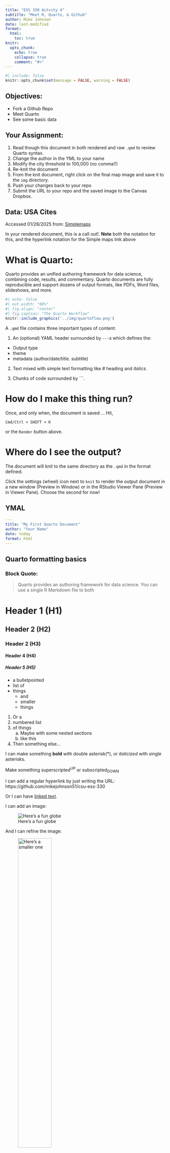 ```yaml
---
title: "ESS 330 Actvity 4"
subtitle: "Meet R, Quarto, & Github"
author: Mike Johnson
date: last-modified
format:
  html:
    toc: true
knitr:
  opts_chunk: 
    echo: true
    collapse: true
    comment: "#>"
---
```


```r
#| include: false
knitr::opts_chunk$set(message = FALSE, warning = FALSE)
```

## Objectives:

- Fork a Github Repo
- Meet Quarto 
- See some basic data

## Your Assignment:

1. Read though this document in both rendered and raw `.qmd` to review Quarto syntax.
2. Change the author in the YML to your name
2. Modify the city threshold to 100,000 (no comma!!)
3. Re-knit the document
4. From the knit document, right click on the final map image and save it to the `img` directory.
5. Push your changes back to your repo
6. Submit the URL to your repo and the saved image to the Canvas Dropbox.

## Data: USA Cites

Accessed 01/28/2025 from: [Simplemaps](https://simplemaps.com/data/us-cities)

:::{.callout-note}
In your rendered document, this is a call out!. **Note** both the notation for this, and the hyperlink notation for the Simple maps link above 
:::

# What is Quarto:

Quarto provides an unified authoring framework for data science, combining  code, results, and commentary. Quarto documents are fully reproducible and support dozens of output formats, like PDFs, Word files, slideshows, and more.

```r
#| echo: false
#| out.width: "80%"
#| fig.align: "center"
#| fig.caption: "The Quarto Workflow"
knitr::include_graphics('../img/quartoflow.png')
```

A `.qmd` file contains three important types of content:

1. An (optional) YAML header surrounded by `---`s which defines the: 
 - Output type
 - theme
 - metadata (author/date/title. subtitle)
 
2. Text mixed with simple text formatting like # heading and _italics_.

3. Chunks of code surrounded by ```.

# How do I make this thing run?

Once, and only when, the document is saved ... Hit,

`Cmd/Ctrl + SHIFT + K`

or the `Render` button above.

# Where do I see the output?

The document will knit to the same directory as the `.qmd` in the format defined.

Click the settings (wheel) icon next to `knit` to render the output document in a new window (Preview in Window) or in the RStudio Viewer Pane
(Preview in Viewer Pane). Choose the second for now!

## YMAL

```yaml
---
title: "My First Quarto Document"
author: "Your Name"
date: today
format: html
---
```
## Quarto formatting basics

### Block Quote:

> Quarto provides an authoring framework for data science. You can use a single R Markdown file to both

# Header 1 (H1)
## Header 2 (H2)
### Header 2 (H3)
#### Header 4 (H4)
##### Header 5 (H5)

- a bulletpointed
- list of 
- things
  - and
  - smaller
  - things

1. Or a 
2. numbered list
3. of things
    a. Maybe with some nested sections
    b. like this
4. Then something else...

I can make something **bold** with double asterisk(\*), or *italicized* with single asterisks. 

Make something superscripted^UP^ or subscripted~DOWN~

I can add a regular hyperlink by just writing the URL: https://github.com/mikejohnson51/csu-ess-330

Or I can have [linked text](https://github.com/mikejohnson51/csu-ess-330).

I can add an image: 

![Here's a fun globe](../img/globe-image.jpg)

And I can refine the image: 

![Here's a smaller one](../img/globe-image.jpg){width="50%"}

Or I can use knitr directly!

```r
#| echo: false
knitr::include_graphics('../img/globe-image.jpg')
```

I can also add document breaks with `*****`:

*****

# Code 

These are teasers for where we are going. If the code doesn't yet make sense that is expected!

Focus on what we are doing with Quarto and the exposure to this code and workflow will help when we get to discussing them next week.

## Snippets

All code is run is code snippets. Code snippets can be auto generated with:

`Cmd/Ctrl + Alt + I`

or by clicking "insert" and then "R"

***

In each code block, you can add cell options that affect the execution and output of executable code blocks. All options start with `#|` and can be  within comments at the top of a block. For example:

```r
#| eval: false
...
```

The following table summarizes which types of output each option **suppresses**:

|       Option      | Run code 	| Show code 	| Output 	| Plots 	| Messages 	| Warnings 	|
|:-----------------	|:--------:	|:---------:	|:------:	|:-----:	|:--------:	|:--------:	|
| eval: false      	| X        	|           	| X      	| X     	| X        	| X        	|
| include: false   	|          	| X         	| X      	| X     	| X        	| X        	|
| echo: false      	|          	| X         	|        	|       	|          	|          	|
| results: "hide"  	|          	|           	| X      	|       	|          	|          	|
| fig.show: "hide" 	|          	|           	|        	| X     	|          	|          	|
| message: false   	|          	|           	|        	|       	| X        	|          	|
| warning: false   	|          	|           	|        	|       	|          	| X        	|


:::{.callout-note}
Quarto supports the creation of markdown tables, look at the qmd file on how to generate the above table
:::

# Inline code:

Read in our data:

```r
#| message: false
#| warning: false
# load tidyverse
# Notice that we can write comments that are not code preceeded by #
library(tidyverse)

# read in city data
# Use the `tab` key to autocomplete paths!
cities <- readr::read_csv('../data/simplemaps_uscities_basicv1.90/uscities.csv')
```

# Exploration

Here we see some basic data exploration tools to see what our data looks like:

```r
#| eval: TRUE

names(cities)
head(cities)
```

# Some basic Data Exploration

With an understanding of the data, lets answers a few questions:

```r
# Which cities are the most dense?
cities  |> 
  select(city, state_id, population, density)  |> 
  arrange(-density)  |> 
  head()

# Which cities have the most people?
cities  |> 
  select(city, state_id, population, density) |> 
  arrange(-population)  |> 
  head()
```

## In line code:

```r
#| echo: false
threshold <- 10000

big_cities <-  cities |> 
  filter(population > threshold)  |> 
  filter(!state_name %in% c("Alaska", "Hawaii", "Puerto Rico"))
```

We can evaluate R variables and code in-line. For example, there are `r nrow(big_cities)` cities with a population greater then `r formatC(threshold, format="d", big.mark=",")`.

Here is a map!

```r
#| echo: false

big_cities  |>  
  ggplot() + 
  aes(x = lng, y = lat) + 
  geom_point(aes(size = population, color = density)) + 
  scale_color_gradient(low = "blue", high = "red") + 
  labs(title = "USA Cities Population Stats",
       subtitle = paste("Cities bigger then:", 
                        formatC(threshold, format="d", big.mark=","),
                        "people"),
       caption = paste("Made by:", rmarkdown::metadata$author, "- ESS 330"),
       x="",
       y = "") + 
  theme_bw()
```


